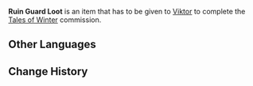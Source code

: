 {{Item Infobox
|id           = 100519
|image        = Item Chaos Device.png
|type         = Quest Items
|description  = A trophy seized from a Ruin Guard. It does not appear to have much value as a collector's item. But it is heavy enough that it would cause a great deal of pain, were it to be dropped onto a certain arrogant someone's foot.
|source1      = Obtained during the [[Tales of Winter]] commission in [[Mondstadt]]
}}
'''Ruin Guard Loot''' is an item that has to be given to [[Viktor]] to complete the [[Tales of Winter]] commission.
==Other Languages==
{{Other Languages
|default_hidden = 1
|en      = Ruin Guard Loot
|zhs     = 遗迹守卫战利品
|zhs_rm  = Yíjī Shǒuwèi Zhànlìpǐn
|zht     = 遺蹟守衛戰利品
|zht_rm  = Yíjī Shǒuwèi Zhànlìpǐn
|ja      = 遺跡守衛戦利品
|ja_rm   = Iseki Shuei Senrihin
|ko      = 유적 가디언 전리품
|ko_rm   = 
|es      = Botín de Guardián de las Ruinas
|fr      = Trophée du Gardien des ruines
|ru      = Добыча со стража руин
|th      = ของที่ระลึกจากชัยชนะของ Ruin Guard
|th_rm   = 
|vi      = Chiến lợi phẩm từ Thủ Vệ Di Tích
|de      = Beute von Ruinenwächtern
|id      = Barang dari Ruin Guard
|pt      = Loot de Guarda das Ruínas
}}

==Change History==
{{Change History|1.0}}